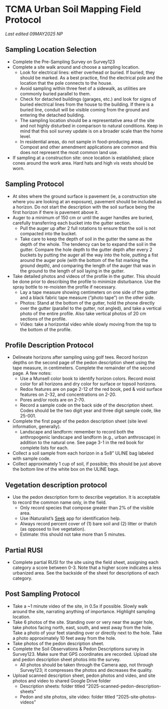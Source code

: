 # TCMA Urban Soil Mapping Field Protocol

*Last edited 09MAY2025 NP*

## Sampling Location Selection

-   Complete the Pre-Sampling Survey on Survey123
-   Complete a site walk around and choose a sampling location.
    -   Look for electrical lines: either overhead or buried. If buried, they should be marked. As a best practice, find the electrical pole and the location that the pole connects to the house.
    -   Avoid sampling within three feet of a sidewalk, as utilities are commonly buried parallel to them.
    -   Check for detached buildings (garages, etc.) and look for signs of buried electrical lines from the house to the building. If there is a buried line, conduit will be visible coming from the ground and entering the detached building.
    -   The sampling location should be a representative area of the site and not highly disturbed in comparison to natural conditions. Keep in mind that this soil survey update is on a broader scale than the home level.
    -   In residential areas, do not sample in food-producing areas. Compost and other amendment applications are common and this does not represent the most common land use.
-   If sampling at a construction site: once location is established; place cones around the work area. Hard hats and high vis vests should be worn.

## Sampling Protocol

-   At sites where the ground surface is pavement (ie, a construction site where you are looking at an exposure), pavement should be included as a horizon. Do not start the description with the soil surface being the first horizon if there is pavement above it.
-   Auger to a minimum of 150 cm or until the auger handles are buried, carefully transferring each bucket into the gutter section.
    -   Pull the auger up after 2 full rotations to ensure that the soil is not compacted into the bucket.
    -   Take care to keep the depth of soil in the gutter the same as the depth of the whole. The tendency can be to expand the soil in the gutter. Compare the hole depth to the gutter depth after every 2 buckets by putting the auger all the way into the hole, putting a fist around the auger pole (with the bottom of the fist marking the ground depth), and comparing the length of the auger that was in the ground to the length of soil laying in the gutter.
-   Take detailed photos and videos of the profile in the gutter. This should be done prior to describing the profile to minimize disturbance. Use the spray bottle to re-moisten the profile if necessary.
    -   Lay a tape measure showing centimeters on one side of the gutter and a black fabric tape measure (“photo tape”) on the other side.
    -   Photos: Stand at the bottom of the gutter, hold the phone directly over the gutter (parallel to the gutter, not angled), and take a vertical photo of the entire profile. Also take vertical photos of 20 cm sections of the profile.
    -   Video: take a horizontal video while slowly moving from the top to the bottom of the profile.

## Profile Description Protocol

-   Delineate horizons after sampling using golf tees. Record horizon depths on the second page of the pedon description sheet using the tape measure, in centimeters. Complete the remainder of the second page. A few notes:
    -   Use a Munsell color book to identify horizon colors. Record moist color for all horizons and dry color for surface or topsoil horizons.
    -   Redox features are on page 2-12 of the red book, ped & void surface features on 2-32, and concentrations on 2-20.
    -   Pores and/or roots are on 2-70.
    -   Record a sample code on the back side of the description sheet. Codes should be the two digit year and three digit sample code, like 25-001.
-   Complete the first page of the pedon description sheet (site level information, generally).
    -   Landscape and landform: remember to record both the anthropogenic landscape and landform (e.g., urban anthroscape) in addition to the natural one. See page 3-1 in the red book for complete lists for each.
-   Collect a soil sample from each horizon in a 5x8” ULINE bag labeled with sample code.
-   Collect approximately 1 cup of soil, if possible; this should be just above the bottom line of the white box on the ULINE bags.

## Vegetation description protocol

-   Use the pedon description form to describe vegetation. It is acceptable to record the common name only, in the field.
    -   Only record species that compose greater than 2% of the visible area.
    -   Use iNaturalist’s [Seek](https://www.inaturalist.org/pages/seek_app) app for identification help.
    -   Always record percent cover of (1) bare soil and (2) litter or thatch (as opposed to live vegetation).
    -   Estimate: this should not take more than 5 minutes.

## Partial RUSI

-   Complete partial RUSI for the site using the field sheet, assigning each category a score between 0-3. Note that a higher score indicates a less urbanized area. See the backside of the sheet for descriptions of each category.

## Post Sampling Protocol

-   Take a \~1 minute video of the site, in 0.5x if possible. Slowly walk around the site, narrating anything of importance. Highlight sampling location.
-   Take 6 photos of the site. Standing over or very near the auger hole, take photos facing north, east, south, and west away from the hole. Take a photo of your feet standing over or directly next to the hole. Take a photo approximately 10 feet away from the hole.
-   Take photos of the pedon description sheet.
-   Complete the Soil Observations & Pedon Descriptions survey in Survey123. Make sure that GPS coordinates are recorded. Upload site and pedon description sheet photos into the survey.
    -   All photos should be taken through the Camera app, not through Survey123; it compresses the photos and decreases the quality.
-   Upload scanned description sheet, pedon photos and video, and site photos and video to shared Google Drive folder
    -   Description sheets: folder titled "2025-scanned-pedon-description-sheets"
    -   Pedon and site photos, site video: folder titled "2025-site-photos-videos"
